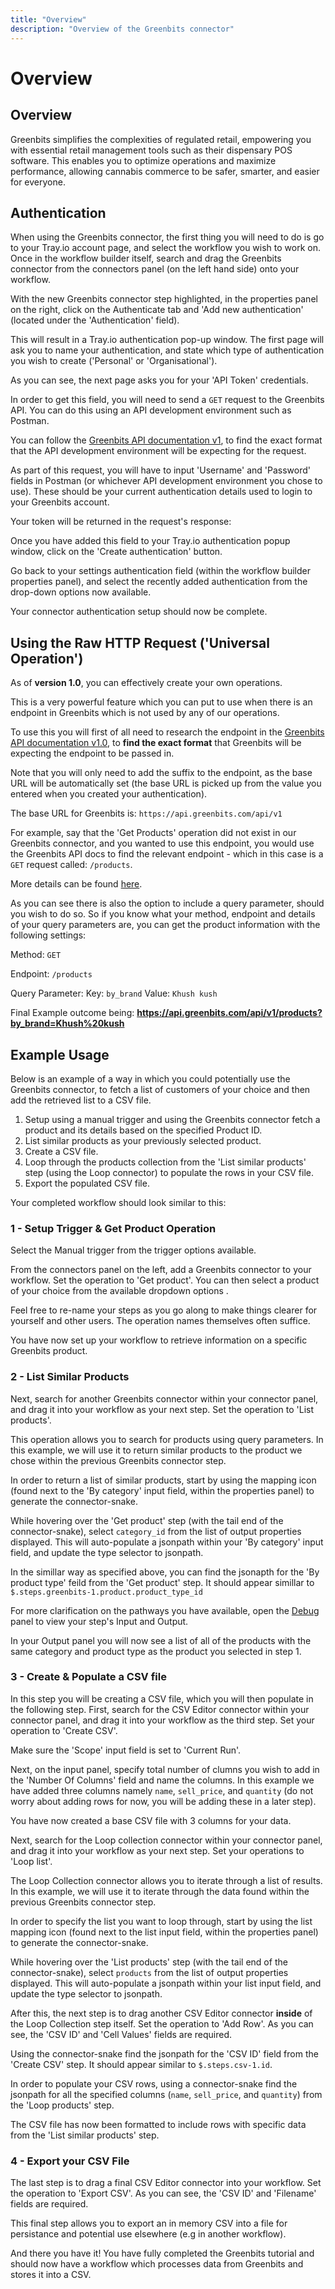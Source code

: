 ```yaml
---
title: "Overview"
description: "Overview of the Greenbits connector"
---
```


# Overview

## Overview

Greenbits simplifies the complexities of regulated retail, empowering you with essential retail management tools such as their dispensary POS software. This enables you to optimize operations and maximize performance, allowing cannabis commerce to be safer, smarter, and easier for everyone.

## Authentication

When using the Greenbits connector, the first thing you will need to do is go to your Tray.io account page, and select the workflow you wish to work on. Once in the workflow builder itself, search and drag the Greenbits connector from the connectors panel (on the left hand side) onto your workflow.

With the new Greenbits connector step highlighted, in the properties panel on the right, click on the Authenticate tab and 'Add new authentication' (located under the 'Authentication' field).

This will result in a Tray.io authentication pop-up window. The first page will ask you to name your authentication, and state which type of authentication you wish to create ('Personal' or 'Organisational').

As you can see, the next page asks you for your 'API Token' credentials.

In order to get this field, you will need to send a `GET` request to the Greenbits API. You can do this using an API development environment such as Postman.

You can follow the [Greenbits API documentation v1](https://developer.greenbits.com/v1/), to find the exact format that the API development environment will be expecting for the request.

As part of this request, you will have to input 'Username' and 'Password' fields in Postman (or whichever API development environment you chose to use). These should be your current authentication details used to login to your Greenbits account.

Your token will be returned in the request's response:

Once you have added this field to your Tray.io authentication popup window, click on the 'Create authentication' button.

Go back to your settings authentication field (within the workflow builder properties panel), and select the recently added authentication from the drop-down options now available.

Your connector authentication setup should now be complete.

## Using the Raw HTTP Request ('Universal Operation')

As of **version 1.0**, you can effectively create your own operations.

This is a very powerful feature which you can put to use when there is an endpoint in Greenbits which is not used by any of our operations.

To use this you will first of all need to research the endpoint in the [Greenbits API documentation v1.0](https://developer.greenbits.com/v1/), to **find the exact format** that Greenbits will be expecting the endpoint to be passed in.

Note that you will only need to add the suffix to the endpoint, as the base URL will be automatically set (the base URL is picked up from the value you entered when you created your authentication).

The base URL for Greenbits is: `https://api.greenbits.com/api/v1`

For example, say that the 'Get Products' operation did not exist in our Greenbits connector, and you wanted to use this endpoint, you would use the Greenbits API docs to find the relevant endpoint - which in this case is a `GET` request called: `/products`.

More details can be found [here](https://developer.greenbits.com/v1/#product-products-collection-get).

As you can see there is also the option to include a query parameter, should you wish to do so. So if you know what your method, endpoint and details of your query parameters are, you can get the product information with the following settings:

Method: `GET`

Endpoint: `/products`

Query Parameter: Key: `by_brand` Value: `Khush kush`

Final Example outcome being: **https://api.greenbits.com/api/v1/products?by_brand=Khush%20kush**

## Example Usage

Below is an example of a way in which you could potentially use the Greenbits connector, to fetch a list of customers of your choice and then add the retrieved list to a CSV file.

1. Setup using a manual trigger and using the Greenbits connector fetch a product and its details based on the specified Product ID.
2. List similar products as your previously selected product.
3. Create a CSV file.
4. Loop through the products collection from the 'List similar products' step (using the Loop connector) to populate the rows in your CSV file.
5. Export the populated CSV file.

Your completed workflow should look similar to this:

### 1 - Setup Trigger & Get Product Operation

Select the Manual trigger from the trigger options available.

From the connectors panel on the left, add a Greenbits connector to your workflow. Set the operation to 'Get product'. You can then select a product of your choice from the available dropdown options .

Feel free to re-name your steps as you go along to make things clearer for yourself and other users. The operation names themselves often suffice.

You have now set up your workflow to retrieve information on a specific Greenbits product.

### 2 - List Similar Products

Next, search for another Greenbits connector within your connector panel, and drag it into your workflow as your next step. Set the operation to 'List products'.

This operation allows you to search for products using query parameters. In this example, we will use it to return similar products to the product we chose within the previous Greenbits connector step.

In order to return a list of similar products, start by using the mapping icon (found next to the 'By category' input field, within the properties panel) to generate the connector-snake.

While hovering over the 'Get product' step (with the tail end of the connector-snake), select `category_id` from the list of output properties displayed. This will auto-populate a jsonpath within your 'By category' input field, and update the type selector to jsonpath.

In the simillar way as specified above, you can find the jsonapth for the 'By product type' feild from the 'Get product' step. It should appear simillar to `$.steps.greenbits-1.product.product_type_id`

For more clarification on the pathways you have available, open the [Debug](/platform/troubleshooting/logs-and-debugging/) panel to view your step's Input and Output.

In your Output panel you will now see a list of all of the products with the same category and product type as the product you selected in step 1.

### 3 - Create & Populate a CSV file

In this step you will be creating a CSV file, which you will then populate in the following step. First, search for the CSV Editor connector within your connector panel, and drag it into your workflow as the third step. Set your operation to 'Create CSV'.

Make sure the 'Scope' input field is set to 'Current Run'.

Next, on the input panel, specify total number of clumns you wish to add in the 'Number Of Columns' field and name the columns. In this example we have added three columns namely `name`, `sell_price`, and `quantity` (do not worry about adding rows for now, you will be adding these in a later step).

You have now created a base CSV file with 3 columns for your data.

Next, search for the Loop collection connector within your connector panel, and drag it into your workflow as your next step. Set your operations to 'Loop list'.

The Loop Collection connector allows you to iterate through a list of results. In this example, we will use it to iterate through the data found within the previous Greenbits connector step.

In order to specify the list you want to loop through, start by using the list mapping icon (found next to the list input field, within the properties panel) to generate the connector-snake.

While hovering over the 'List products' step (with the tail end of the connector-snake), select `products` from the list of output properties displayed. This will auto-populate a jsonpath within your list input field, and update the type selector to jsonpath.

After this, the next step is to drag another CSV Editor connector **inside** of the Loop Collection step itself. Set the operation to 'Add Row'. As you can see, the 'CSV ID' and 'Cell Values' fields are required.

Using the connector-snake find the jsonpath for the 'CSV ID' field from the 'Create CSV' step. It should appear similar to `$.steps.csv-1.id`.

In order to populate your CSV rows, using a connector-snake find the jsonpath for all the specified columns (`name`, `sell_price`, and `quantity`) from the 'Loop products' step.

The CSV file has now been formatted to include rows with specific data from the 'List similar products' step.

### 4 - Export your CSV File

The last step is to drag a final CSV Editor connector into your workflow. Set the operation to 'Export CSV'. As you can see, the 'CSV ID' and 'Filename' fields are required.

This final step allows you to export an in memory CSV into a file for persistance and potential use elsewhere (e.g in another workflow).

And there you have it! You have fully completed the Greenbits tutorial and should now have a workflow which processes data from Greenbits and stores it into a CSV.
